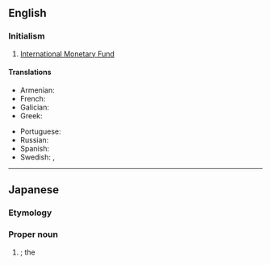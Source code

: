 ==English==

===Initialism===
{{rfc-header|Initialism}}
{{head|en|initialism}}

# [[International Monetary Fund]]

====Translations====
{{trans-top|International Monetary Fund}}
* Armenian: {{t|hy|ԱՄՀ}}
* French: {{t+|fr|FMI|m}}
* Galician: {{t|gl|FMI|m}}
* Greek: {{t+|el|ΔΝΤ|n}}
{{trans-mid}}
* Portuguese: {{t+|pt|FMI|m}}
* Russian: {{t+|ru|МВФ|m}}
* Spanish: {{t+|es|FMI|m}}
* Swedish: {{t|sv|IMF}}, {{t|sv|IVF}}
{{trans-bottom}}

----

==Japanese==

===Etymology===
{{bor|ja|en|IMF|sort=あいえむえふ}}

===Proper noun===
{{ja-pos|proper|アイエムエフ}}

# {{synof|lang=ja|国際通貨基金|tr=Kokusai Tsūka Kikin||[[International Monetary Fund]]}}; the {{l|en|IMF}}

{{C|ja|Organizations|sort=あいえむえふ}}